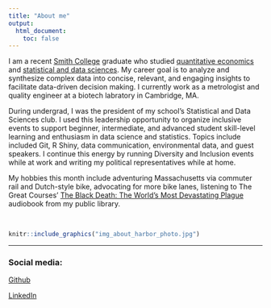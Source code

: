 ```yaml
---
title: "About me"
output:
  html_document:
    toc: false
---
```

I am a recent [Smith College](https://www.smith.edu/) graduate who studied [quantitative economics](https://www.smith.edu/academics/economics) and [statistical and data sciences](https://www.smith.edu/academics/statistics). My career goal is to analyze and synthesize complex data into concise, relevant, and engaging insights to facilitate data-driven decision making. I currently work as a metrologist and quality engineer at a biotech labratory in Cambridge, MA.

During undergrad, I was the president of my school's Statistical and Data Sciences club. I used this leadership opportunity to organize inclusive events to support beginner, intermediate, and advanced student skill-level learning and enthusiasm in data science and statistics. Topics include included Git, R Shiny, data communication, environmental data, and guest speakers. I continue this energy by running Diversity and Inclusion events while at work and writing my political representatives while at home.

My hobbies this month include adventuring Massachusetts via commuter rail and Dutch-style bike, advocating for more bike lanes, listening to The Great Courses' [The Black Death: The World's Most Devastating Plague](https://www.thegreatcourses.com/courses/the-black-death-the-worlds-most-devastating-plague) audiobook from my public library.

<br>

```r
knitr::include_graphics("img_about_harbor_photo.jpg")
```

***
### Social media:

[Github](https://github.com/SarahGillespie)

[LinkedIn](https://www.linkedin.com/in/sarahg4567/)

